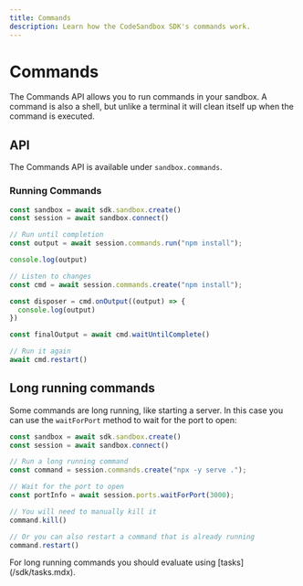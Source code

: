 ```yaml
---
title: Commands
description: Learn how the CodeSandbox SDK's commands work.
---
```



# Commands

The Commands API allows you to run commands in your sandbox. A command is also a shell, but unlike a terminal it will clean itself up when the command is executed.

## API

The Commands API is available under `sandbox.commands`.

### Running Commands

```ts
const sandbox = await sdk.sandbox.create()
const session = await sandbox.connect()

// Run until completion
const output = await session.commands.run("npm install");

console.log(output)

// Listen to changes
const cmd = await session.commands.create("npm install");

const disposer = cmd.onOutput((output) => {
  console.log(output)
})

const finalOutput = await cmd.waitUntilComplete()

// Run it again
await cmd.restart()
```

## Long running commands

Some commands are long running, like starting a server. In this case you can use the `waitForPort` method to wait for the port to open:

```ts
const sandbox = await sdk.sandbox.create()
const session = await sandbox.connect()

// Run a long running command
const command = session.commands.create("npx -y serve .");

// Wait for the port to open
const portInfo = await session.ports.waitForPort(3000);

// You will need to manually kill it
command.kill()

// Or you can also restart a command that is already running
command.restart()
```

<Callout>
For long running commands you should evaluate using [tasks](/sdk/tasks.mdx).
</Callout>
